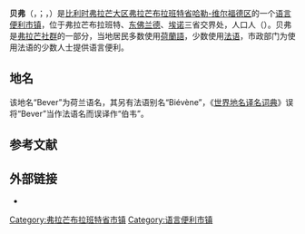 {{noteTA|G1=比利时地名}}
{{Infobox Belgium municipality
|name=贝弗
|native_name= <small>{{native name|nl|Bever}}<br>{{native name|fr|Biévène}}</small>
|picture= Bever kleedkamers FC Bever.jpg
|picture-legend=
|map=Bever Flemish-Brabant Belgium Map.svg
|map-legend=贝弗在[[弗拉芒布拉班特省|弗拉芒布拉班特省]]的位置
|arms=Blason Bever.svg
|flag=Bevervlag.png
|arrondissement=[[哈勒-维尔福德区|哈勒-维尔福德区]]
|nis=23009
|pyramid-date=
|0-19=
|20-64=
|65=
|foreigners=
|foreigners-date=
|mayor=Luc Deneyer (CD&V)
|majority=[[基督教民主和弗拉芒|CD&V]]
|postal-codes=1547
|telephone-area=054, 02
|web=[http://www.bever-bievene.be/ www.bever-bievene.be]
|coordinates = {{coord|50|43|N|03|56|E|region:BE|display=inline,title}}
}}
'''贝弗'''（{{lang-nl|Bever}}，{{IPA-nl|ˈbeːvər|-|Nl-Bever.ogg}}；{{lang-fr|Biévène}}，{{IPA-fr|bjevɛn}}）是[[比利时|比利时]][[弗拉芒大区|弗拉芒大区]][[弗拉芒布拉班特省|弗拉芒布拉班特省]][[哈勒-维尔福德区|哈勒-维尔福德区]]的一个[[语言便利市镇|语言便利]][[市镇_(比利时)|市镇]]，位于弗拉芒布拉班特、[[东佛兰德省|东佛兰德]]、[[埃諾省|埃诺]]三省交界处，人口{{wikidata|property|normal+|P1082}}人（{{wikidata|qualifier|P1082|P585}}）。贝弗是[[弗拉芒社群|弗拉芒社群]]的一部分，当地居民多数使用[[荷蘭語|荷蘭語]]，少数使用[[法语|法语]]，市政部门为使用法语的少数人士提供语言便利。

== 地名 ==
该地名“Bever”为荷兰语名，其另有法语别名“Biévène”，《[[世界地名译名词典|世界地名译名词典]]》误将“Bever”当作法语名而误译作“伯韦”。

== 参考文献 ==
{{Reflist}}

==外部链接==
* {{Commons category-inline|Bever, Belgium}}

{{弗拉芒布拉班特省市镇}}
{{Authority control}}
{{DEFAULTSORT:Bever}}
[[Category:弗拉芒布拉班特省市镇|Category:弗拉芒布拉班特省市镇]]
[[Category:语言便利市镇|Category:语言便利市镇]]
{{FlemishBrabant-geo-stub}}